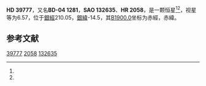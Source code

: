 {{Starbox begin
| name = HD 39777
}}
{{Starbox observe
| epoch = [[J2000.0|J2000.0]]
| constell = {{星座名待查}}<ref name=SIMBAD>{{cite web
 | url=http://simbad.u-strasbg.fr/simbad/sim-id?Ident=HR+2058
 | title=Pulsating variable Star
 | publisher=Centre de Données astronomiques de Strasbourg
 | work=SIMBAD
 | accessdate=2012-07-13
 | archive-date=2020-04-29
 | archive-url=https://web.archive.org/web/20200429045704/http://simbad.u-strasbg.fr/simbad/sim-id?Ident=HR%202058
 }}</ref><ref name=DATA>{{cite web
 | url=http://vizier.u-strasbg.fr/viz-bin/VizieR-5?-out.add=.&-source=5050&-corr=PK=HR&-out.max=9999&HR=2058
 | title=VizieR Detailed Page
 | accessdate=2012-07-13
 | archive-date=2020-04-29
 | archive-url=https://web.archive.org/web/20200429045711/http://vizier.u-strasbg.fr/viz-bin/VizieR-5?-out.add=.&-source=5050&-corr=PK%3DHR&-out.max=9999&HR=2058
 | dead-url=no
 }}</ref>
| 星官 = 
| ra = {{RA|5|54|34.7}}<ref name=SIMBAD /><ref name=DATA />
| dec = {{DEC|-4|3|50}}<ref name=SIMBAD /><ref name=DATA />
| appmag_v = 6.57<ref name=SIMBAD /><ref name=DATA />
}}
{{Starbox character
| class = B1.5V<ref name=SIMBAD /><ref name=DATA />
| b-v = -0.18<ref name=SIMBAD /><ref name=DATA />
| u-b = -0.81<ref name=SIMBAD /><ref name=DATA />
| r-i = <ref name=SIMBAD /><ref name=DATA />
| variable = 
}}
{{Starbox astrometry
| radial_v = -0.81
| prop_mo_ra = 25
| parallax = 
| p_error = 
}}
{{Starbox catalog
| names =BD-04 1281，[[SAO星表|SAO]] 132635，[[HD星表|HD]] 39777，[[HR星表|HR]] 2058}}
{{Starbox reference |Simbad=HR+2058}}
{{Starbox end}}

'''HD 39777'''，又名'''BD-04 1281'''，'''SAO 132635'''、'''HR 2058'''，是一颗恒星<ref name=SIMBAD /><ref name=DATA />，视星等为6.57，位于[[銀道座標系|銀經]]210.05，[[銀道座標系|銀緯]]-14.5，其[[B1900.0|B1900.0]]坐标为赤經{{RA|5|49|36.8}}，赤緯{{DEC|-4|-14.5|2}}。

== 参考文献 ==
{{reflist}}

{{star-stub}}

[[Category:HD和HDE天體|39777]]
[[Category:HR天體|2058]]
[[Category:SAO天體|132635]]